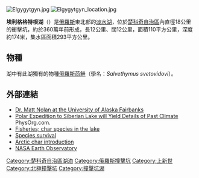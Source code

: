 {{Infobox body of water
| name = 埃利格格特根湖<br>Эльгыгытгын
| image = Озеро Эльгыгытгын.jpg
| caption = 
| pushpin_map = Russia Chukotka Autonomous Okrug
| pushpin_map_caption = 埃利格格特根湖於俄羅斯楚科奇自治區的位置
| location = [[楚科奇半岛|楚科奇半岛]]
| coords = {{coord|67|30|N|172|00|E|type:waterbody_region:RU|display=inline,title}}
| type = [[撞擊坑湖|撞擊坑湖]]、[[貧養湖|貧養湖]]
| inflow = 
| outflow = [[恩梅瓦姆河|恩梅瓦姆河]]
| catchment = {{convert|293|km2|abbr=on}}
| basin_countries = 俄羅斯
| length = {{convert|12|km|abbr=on}}
| width = {{convert|12|km|abbr=on}}
| area = {{convert|110|km2|abbr=on}}
| depth = 
| max-depth = 
| volume = 
| residence_time = 
| shore = 
| elevation = 
| islands = 
| cities = 
}}

[[File:Elgygytgyn.jpg|thumb]]
[[File:Elgygytgyn_location.jpg|thumb]]

'''埃利格格特根湖'''（{{Lang-ru|Эльгыгытгын}}）是[[俄羅斯|俄羅斯]]東北部的[[淡水湖|淡水湖]]，位於[[楚科奇自治區|楚科奇自治區]]內直徑18公里的衝擊坑，約於360萬年前形成，長12公里、闊12公里，面積110平方公里，深度約174米，集水區面積293平方公里。

== 物種 ==
湖中有此湖獨有的物種[[俄羅斯茴鮭|俄羅斯茴鮭]]（學名：''Salvethymus svetovidovi''）。

== 外部連結 ==
* [https://web.archive.org/web/20080509184921/http://www.uaf.edu/water/faculty/nolan/lakee/ Dr. Matt Nolan at the University of Alaska Fairbanks]
* [http://www.physorg.com/news82898319.html Polar Expedition to Siberian Lake will Yield Details of Past Climate] {{Wayback|url=http://www.physorg.com/news82898319.html |date=20120205020614 }} PhysOrg.com.
* [http://links.jstor.org/sici?sici=0014-3820(200103)55%3A3%3C573%3AHPOAC(%3E2.0.CO%3B2-V Fisheries; char species in the lake]
* [http://www.iucnredlist.org/search/details.php/19878/all Species survival] {{Wayback|url=http://www.iucnredlist.org/search/details.php/19878/all |date=20070116025937 }}
* [http://home.zf.jcu.cz/~kuchtr00/reserse.htm Arctic char introduction]{{dead link|date=2017年12月 |bot=InternetArchiveBot |fix-attempted=yes }}
* [http://earthobservatory.nasa.gov/IOTD/view.php?id=36151 NASA Earth Observatory] {{Wayback|url=http://earthobservatory.nasa.gov/IOTD/view.php?id=36151 |date=20160513205737 }}

{{楚科奇自治區河流及湖泊}}
{{Authority control}}

{{DEFAULTSORT:Elgygytgyn}}
[[Category:楚科奇自治區湖泊|Category:楚科奇自治區湖泊]]
[[Category:俄羅斯撞擊坑|Category:俄羅斯撞擊坑]]
[[Category:上新世|Category:上新世]]
[[Category:北極撞擊坑|Category:北極撞擊坑]]
[[Category:撞擊坑湖|Category:撞擊坑湖]]

{{Russia-geo-stub}}